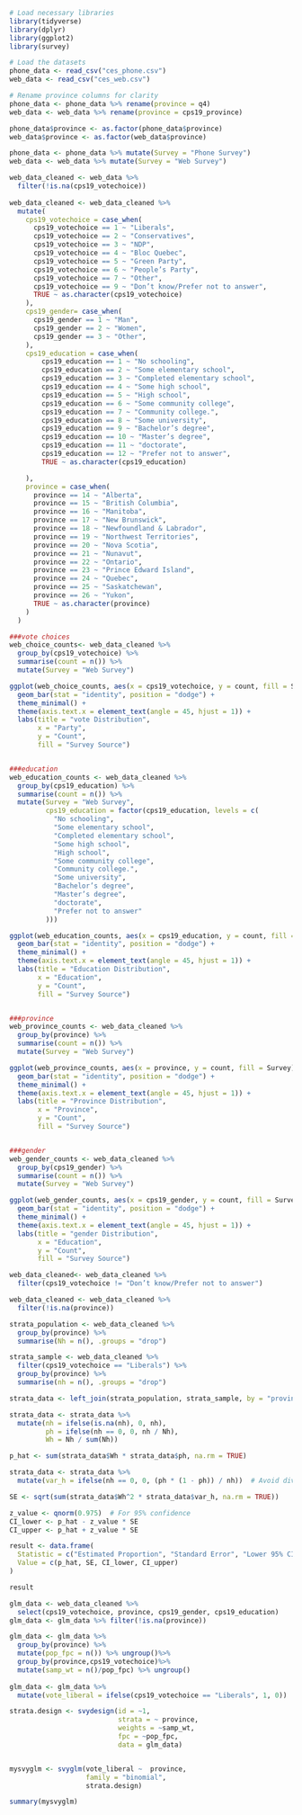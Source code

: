 
```R


# Load necessary libraries
library(tidyverse)
library(dplyr)
library(ggplot2)
library(survey)

# Load the datasets
phone_data <- read_csv("ces_phone.csv")
web_data <- read_csv("ces_web.csv")

# Rename province columns for clarity
phone_data <- phone_data %>% rename(province = q4)
web_data <- web_data %>% rename(province = cps19_province)

phone_data$province <- as.factor(phone_data$province)
web_data$province <- as.factor(web_data$province)

phone_data <- phone_data %>% mutate(Survey = "Phone Survey")
web_data <- web_data %>% mutate(Survey = "Web Survey")

```


```R
web_data_cleaned <- web_data %>% 
  filter(!is.na(cps19_votechoice))
                                        
web_data_cleaned <- web_data_cleaned %>%
  mutate(
    cps19_votechoice = case_when(
      cps19_votechoice == 1 ~ "Liberals",
      cps19_votechoice == 2 ~ "Conservatives",
      cps19_votechoice == 3 ~ "NDP",
      cps19_votechoice == 4 ~ "Bloc Quebec",
      cps19_votechoice == 5 ~ "Green Party",
      cps19_votechoice == 6 ~ "People’s Party",
      cps19_votechoice == 7 ~ "Other",
      cps19_votechoice == 9 ~ "Don’t know/Prefer not to answer",
      TRUE ~ as.character(cps19_votechoice)
    ),
    cps19_gender= case_when(
      cps19_gender == 1 ~ "Man",
      cps19_gender == 2 ~ "Women",
      cps19_gender == 3 ~ "Other",
    ),
    cps19_education = case_when(
        cps19_education == 1 ~ "No schooling",
        cps19_education == 2 ~ "Some elementary school",
        cps19_education == 3 ~ "Completed elementary school",
        cps19_education == 4 ~ "Some high school",
        cps19_education == 5 ~ "High school",
        cps19_education == 6 ~ "Some community college",
        cps19_education == 7 ~ "Community college.",
        cps19_education == 8 ~ "Some university",
        cps19_education == 9 ~ "Bachelor’s degree",
        cps19_education == 10 ~ "Master’s degree",
        cps19_education == 11 ~ "doctorate",
        cps19_education == 12 ~ "Prefer not to answer",
        TRUE ~ as.character(cps19_education)

    ),
    province = case_when(
      province == 14 ~ "Alberta",
      province == 15 ~ "British Columbia",
      province == 16 ~ "Manitoba",
      province == 17 ~ "New Brunswick",
      province == 18 ~ "Newfoundland & Labrador",
      province == 19 ~ "Northwest Territories",
      province == 20 ~ "Nova Scotia",
      province == 21 ~ "Nunavut",
      province == 22 ~ "Ontario",
      province == 23 ~ "Prince Edward Island",
      province == 24 ~ "Quebec",
      province == 25 ~ "Saskatchewan",
      province == 26 ~ "Yukon",
      TRUE ~ as.character(province)
    )
  )
```

```R
###vote choices
web_choice_counts<- web_data_cleaned %>%
  group_by(cps19_votechoice) %>%
  summarise(count = n()) %>%
  mutate(Survey = "Web Survey")

ggplot(web_choice_counts, aes(x = cps19_votechoice, y = count, fill = Survey)) +
  geom_bar(stat = "identity", position = "dodge") +
  theme_minimal() +
  theme(axis.text.x = element_text(angle = 45, hjust = 1)) +
  labs(title = "vote Distribution",
       x = "Party",
       y = "Count",
       fill = "Survey Source")


###education
web_education_counts <- web_data_cleaned %>%
  group_by(cps19_education) %>%
  summarise(count = n()) %>%
  mutate(Survey = "Web Survey",
         cps19_education = factor(cps19_education, levels = c(
           "No schooling",
           "Some elementary school",
           "Completed elementary school",
           "Some high school",
           "High school",
           "Some community college",
           "Community college.",
           "Some university",
           "Bachelor’s degree",
           "Master’s degree",
           "doctorate",
           "Prefer not to answer"
         ))) 

ggplot(web_education_counts, aes(x = cps19_education, y = count, fill = Survey)) +
  geom_bar(stat = "identity", position = "dodge") +
  theme_minimal() +
  theme(axis.text.x = element_text(angle = 45, hjust = 1)) +
  labs(title = "Education Distribution",
       x = "Education",
       y = "Count",
       fill = "Survey Source")


###province
web_province_counts <- web_data_cleaned %>%
  group_by(province) %>%
  summarise(count = n()) %>%
  mutate(Survey = "Web Survey")

ggplot(web_province_counts, aes(x = province, y = count, fill = Survey)) +
  geom_bar(stat = "identity", position = "dodge") +
  theme_minimal() +
  theme(axis.text.x = element_text(angle = 45, hjust = 1)) +
  labs(title = "Province Distribution",
       x = "Province",
       y = "Count",
       fill = "Survey Source")


###gender
web_gender_counts <- web_data_cleaned %>%
  group_by(cps19_gender) %>%
  summarise(count = n()) %>%
  mutate(Survey = "Web Survey")

ggplot(web_gender_counts, aes(x = cps19_gender, y = count, fill = Survey)) +
  geom_bar(stat = "identity", position = "dodge") +
  theme_minimal() +
  theme(axis.text.x = element_text(angle = 45, hjust = 1)) +
  labs(title = "gender Distribution",
       x = "Education",
       y = "Count",
       fill = "Survey Source")

```


```R

web_data_cleaned<- web_data_cleaned %>% 
  filter(cps19_votechoice != "Don’t know/Prefer not to answer")

web_data_cleaned <- web_data_cleaned %>%
  filter(!is.na(province))

strata_population <- web_data_cleaned %>%
  group_by(province) %>%
  summarise(Nh = n(), .groups = "drop") 

strata_sample <- web_data_cleaned %>%
  filter(cps19_votechoice == "Liberals") %>%
  group_by(province) %>%
  summarise(nh = n(), .groups = "drop")

strata_data <- left_join(strata_population, strata_sample, by = "province")

strata_data <- strata_data %>%
  mutate(nh = ifelse(is.na(nh), 0, nh), 
         ph = ifelse(nh == 0, 0, nh / Nh),
         Wh = Nh / sum(Nh))

p_hat <- sum(strata_data$Wh * strata_data$ph, na.rm = TRUE)

strata_data <- strata_data %>%
  mutate(var_h = ifelse(nh == 0, 0, (ph * (1 - ph)) / nh))  # Avoid division by zero

SE <- sqrt(sum(strata_data$Wh^2 * strata_data$var_h, na.rm = TRUE))

z_value <- qnorm(0.975)  # For 95% confidence
CI_lower <- p_hat - z_value * SE
CI_upper <- p_hat + z_value * SE

result <- data.frame(
  Statistic = c("Estimated Proportion", "Standard Error", "Lower 95% CI", "Upper 95% CI"),
  Value = c(p_hat, SE, CI_lower, CI_upper)
)

result

```
```R
glm_data <- web_data_cleaned %>%
  select(cps19_votechoice, province, cps19_gender, cps19_education)
glm_data <- glm_data %>% filter(!is.na(province))

glm_data <- glm_data %>%
  group_by(province) %>%
  mutate(pop_fpc = n()) %>% ungroup()%>% 
  group_by(province,cps19_votechoice)%>%
  mutate(samp_wt = n()/pop_fpc) %>% ungroup()
  
glm_data <- glm_data %>%
  mutate(vote_liberal = ifelse(cps19_votechoice == "Liberals", 1, 0))

```


```R

strata.design <- svydesign(id = ~1,
                           strata = ~ province, 
                           weights = ~samp_wt, 
                           fpc = ~pop_fpc, 
                           data = glm_data)


mysvyglm <- svyglm(vote_liberal ~  province,
                   family = "binomial",
                   strata.design)

summary(mysvyglm)
```



